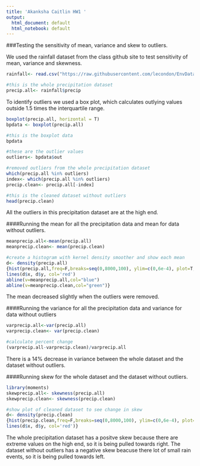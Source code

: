 ---
title: 'Akanksha Caitlin HW1 '
output:
  html_document: default
  html_notebook: default
---

###Testing the sensitivity of mean, variance and skew to outliers.

We used the rainfall dataset from the class github site to test sensitivity of mean, variance and skewness.
```{r readdata}
rainfall<- read.csv("https://raw.githubusercontent.com/lecondon/EnvDataAnalysis_17/master/R_Sessions/rainfall.csv")

#this is the whole precipitation dataset
precip.all<- rainfall$precip
```

To identify outliers we used a box plot, which calculates outlying values outside 1.5 times the interquartile range.
```{r boxplot}
boxplot(precip.all, horizontal = T)
bpdata <- boxplot(precip.all) 

#this is the boxplot data
bpdata

#these are the outlier values
outliers<- bpdata$out

#removed outliers from the whole precipitation dataset
which(precip.all %in% outliers)
index<- which(precip.all %in% outliers)
precip.clean<- precip.all[-index]

#this is the cleaned dataset without outliers
head(precip.clean)
```
All the outliers in this precipitation dataset are at the high end.

####Running the mean for all the precipitation data and mean for data without outliers.
```{r mean}
meanprecip.all<-mean(precip.all)
meanprecip.clean<- mean(precip.clean)

#create a histogram with kernel density smoother and show each mean
d<- density(precip.all)
{hist(precip.all,freq=F,breaks=seq(0,8000,100), ylim=c(0,6e-4), plot=T, xlab="Annual Precip [mm]", ylab="Probability Density", main="Annual Precipitation") 
lines(d$x, d$y, col='red')
abline(v=meanprecip.all,col="blue")
abline(v=meanprecip.clean,col="green")}
```
The mean decreased slightly when the outliers were removed.

####Running the variance for all the precipitation data and variance for data without outliers
```{r variance}
varprecip.all<-var(precip.all)
varprecip.clean<- var(precip.clean)

#calculate percent change
(varprecip.all-varprecip.clean)/varprecip.all
```
There is a 14% decrease in variance between the whole dataset and the dataset without outliers.
 
####Running skew for the whole dataset and the dataset without outliers.
```{r}
library(moments)
skewprecip.all<- skewness(precip.all)
skewprecip.clean<- skewness(precip.clean)

#show plot of cleaned dataset to see change in skew
d<- density(precip.clean)
{hist(precip.clean,freq=F,breaks=seq(0,8000,100), ylim=c(0,6e-4), plot=T, xlab="Annual Precip [mm]", ylab="Probability Density", main="Annual Precipitation") 
lines(d$x, d$y, col='red')}
```
The whole precipitation dataset has a positve skew because there are extreme values on the high end, so it is being pulled towards right.
The dataset without outliers has a negative skew beacuse there lot of small rain events, so it is being pulled towards left.
